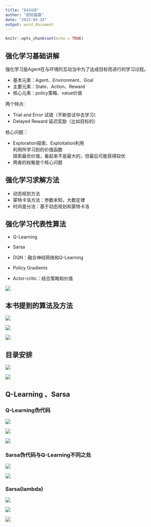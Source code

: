 ---
title: "0424讲"
author: "欧阳露露"
date: "2023-04-24"
output: word_document
---

```{r setup, include=FALSE}
knitr::opts_chunk$set(echo = TRUE)
```

## 强化学习基础讲解
强化学习是Agent在与环境的互动当中为了达成目标而进行的学习过程。

- 基本元素：Agent、Environment、Goal
- 主要元素：State、Action、Reward
- 核心元素：policy策略、value价值   

两个特点:  

- Trial and Error 试错（不断尝试中去学习）
- Delayed Reward 延迟奖励（比如目标的）

核心问题：    

- Exploration探索、Exploitation利用     
利用所学习到的价值函数     
探索最优价值，看起来不是最大的，但最后可能获得较优
- 两者的权衡是个核心问题



## 强化学习求解方法
- 动态规划方法
- 蒙特卡洛方法：参数未知，大数定律
- 时间差分法：基于动态规划和蒙特卡洛


## 强化学习代表性算法
- Q-Learning 
- Sarsa

- DQN：融合神经网络和Q-Learning 
- Policy Gradients
- Actor-critic：结合策略和价值

![](E:/强化学习/算法分类.png)

## 本书提到的算法及方法
![](E:/强化学习/马尔可夫0424.jpg)


![](E:/强化学习/算法0424.jpg)


![](E:/强化学习/方法0424.jpg)

## 目录安排
![](E:/强化学习/目录1.jpg)


![](E:/强化学习/目录2.jpg)

## Q-Learning 、Sarsa

### Q-Learning伪代码
![](E:/强化学习/0424汇报1.png)

![](E:/强化学习/误差.jpg)

![](E:/强化学习/0424汇报qLearning.png)


### Sarsa伪代码与Q-Learning不同之处

![](E:/强化学习/0424汇报sarsa.png)


![](E:/强化学习/0424汇报2.png)


### Sarsa(lambda)
![](E:/强化学习/0424汇报sarsa2.png)

![](E:/强化学习/0424汇报sarsa3.png)



![](E:/强化学习/0424汇报sarsa参数解释.png)

